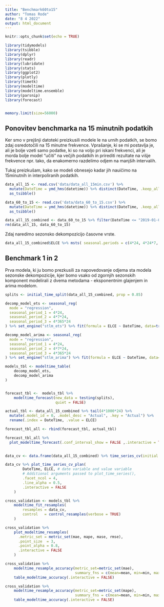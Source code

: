 ```yaml
---
title: "Benchmark60to15"
author: "Tomas Rode"
date: "8 4 2022"
output: html_document
---
```



```r
knitr::opts_chunk$set(echo = TRUE)

library(tidymodels)
library(tsibble)
library(dplyr)
library(readr)
library(lubridate)
library(stats)
library(ggplot2)
library(plotly)
library(timetk)
library(modeltime)
library(modeltime.ensemble)
library(parsnip)
library(forecast)


memory.limit(size=56000)
```

## Ponovitev benchmarka na 15 minutnih podatkih

Ker smo v prejšnji datoteki preizkusili modele le na urnih podatkih, se bomo zdaj osredotočili na 15 minutne frekvence. Vprašanje, ki se mi postavlja je, ali je bolje vzeti samo podatke, ki so na voljo pri iskani frekvenci, ali je morda bolje model "učiti" na večjih podatkih in prirediti rezultate na višje frekvence npr. tako, da enakomerno razdelimo odjem na manjših intervalih. 

Tukaj preizkušam, kako se modeli obnesejo kadar jih nauičimo na 15minutnih in interpoliranih podatkih.


```r
data_all_15 <- read.csv('data/data_all_15min.csv') %>% 
  mutate(DateTime = ymd_hms(datetime)) %>% distinct(DateTime, .keep_all = TRUE) %>% select(-datetime) %>%
  as_tsibble()

data_60_to_15 <- read.csv('data/data_60_to_15.csv') %>% 
  mutate(DateTime = ymd_hms(datetime)) %>% distinct(DateTime, .keep_all = TRUE) %>% select(-datetime) %>%
  as_tsibble()

data_all_15_combined <- data_60_to_15 %>% filter(DateTime <= "2019-01-01 01:00:00") %>% bind_rows(data_all_15)
rm(data_all_15, data_60_to_15)
```

Zdaj naredimo sezonsko dekompozicijo časovne vrste.

```r
data_all_15_combined$ELCE %>% msts( seasonal.periods = c(4*24, 4*24*7, 4*24*365)) %>% mstl() %>% autoplot()
```


## Benchmark 1 in 2

Prva modela, ki ju bomo prezkusili za napovedovanje odjema sta modela sezonske dekompozicije, kjer bomo vsako od zgornjih sezonskih komponent modelirali z dvema metodama - eksponentnim glajenjem in arima modelom.

```r

splits <- initial_time_split(data_all_15_combined, prop = 0.85)

decomp_model_ets <- seasonal_reg(
  mode = "regression",
  seasonal_period_1 = 4*24,
  seasonal_period_2 = 4*7*24,
  seasonal_period_3 = 4*365*24
) %>% set_engine("stlm_ets") %>% fit(formula = ELCE ~ DateTime, data=training(splits))

decomp_model_arima <- seasonal_reg(
  mode = "regression",
  seasonal_period_1 = 4*24,
  seasonal_period_2 = 4*7*24,
  seasonal_period_3 = 4*365*24
) %>% set_engine("stlm_arima") %>% fit(formula = ELCE ~ DateTime, data=training(splits))

models_tbl <- modeltime_table(
    decomp_model_ets,
    decomp_model_arima
)


forecast_tbl <-  models_tbl %>%
    modeltime_forecast(new_data = testing(splits),
                       quiet = FALSE)

actual_tbl <- data_all_15_combined %>% tail(4*1000*24) %>%
  mutate(.model_id = 0, .model_desc = "Actual", .key = "Actual") %>%
  rename(.index = DateTime, .value = ELCE)

forecast_tbl_all <- rbind(forecast_tbl, actual_tbl)

forecast_tbl_all %>%
  plot_modeltime_forecast(.conf_interval_show = FALSE ,.interactive = TRUE)
  

```

```r
data_cv <- data.frame(data_all_15_combined) %>% time_series_cv(initial = "6 year, 4 months", assess = "1 month", skip="1 month")
```


```r
data_cv %>% plot_time_series_cv_plan(
        DateTime, ELCE, # date variable and value variable
        # Additional arguments passed to plot_time_series(),
        .facet_ncol = 4,
        .line_alpha = 0.5,
        .interactive = FALSE
    )
```

```r

cross_validation <- models_tbl %>%
    modeltime_fit_resamples(
        resamples = data_cv,
        control   = control_resamples(verbose = TRUE)
    )

```

```r
cross_validation %>%
    plot_modeltime_resamples(
      .metric_set = metric_set(mae, mape, mase, rmse),
      .point_size  = 3, 
      .point_alpha = 0.8,
      .interactive = FALSE
    )
```

```r
cross_validation %>%
    modeltime_resample_accuracy(metric_set=metric_set(mae),
                                summary_fns = c(mean=mean, min=min, max=max)) %>%
    table_modeltime_accuracy(.interactive = FALSE)
```

```r
cross_validation %>%
    modeltime_resample_accuracy(metric_set=metric_set(mape),
                                summary_fns = c(mean=mean, min=min, max=max)) %>%
    table_modeltime_accuracy(.interactive = FALSE)
```